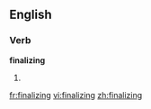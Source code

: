 
==English==

===Verb===
'''finalizing'''

# {{present participle of|[[finalize]]}}

[[fr:finalizing]]
[[vi:finalizing]]
[[zh:finalizing]]